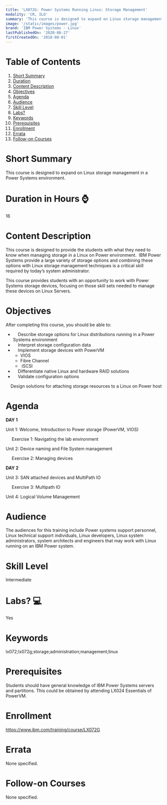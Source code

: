 ```yaml
---
title: 'LX072G: Power Systems Running Linux: Storage Management'
modality: 'CR, ILO'
summary: 'This course is designed to expand on Linux storage management in a Power Systems environment.'
image: '/static/images/power.jpg'
brand: 'IBM Power Systems - Linux'
lastPublishedOn: '2020-08-27'
firstCreatedOn: '2018-08-01'
---
```

# Table of Contents
1.  [Short Summary](#short-summary)
2.  [Duration](#duration-in-hours-)
3.  [Content Description](#content-description)
4.  [Objectives](#objectives)
5.  [Agenda](#agenda)
6.  [Audience](#audience)
7.  [Skill Level](#skill-level)
8.  [Labs?](#labs-)
9.  [Keywords](#keywords)
10. [Prerequisites](#prerequisites)
11. [Enrollment](#enrollment)
12. [Errata](#errata)
13. [Follow-on Courses](#follow-on-courses)

# Short Summary
This course is designed to expand on Linux storage management in a Power Systems environment.

# Duration in Hours ⌚
16

# Content Description
<p>This course is designed to provide the students with what they need to know when managing storage in a Linux on Power environment. &nbsp;IBM Power Systems provide a large variety of storage options and combining these options with Linux storage management techniques is a critical skill required by today&rsquo;s system administrator.</p>

<p>This course provides students with an opportunity to work with Power Systems storage devices, focusing on those skill sets needed to manage these devices on Linux Servers.</p>

# Objectives
<p>After completing this course, you should be able to:</p>

<ul>
	<li>&nbsp;&nbsp;&nbsp; Describe storage options for Linux distributions running in a Power Systems environment</li>
	<li>&nbsp;&nbsp;&nbsp; Interpret storage configuration data</li>
	<li>&nbsp;&nbsp;&nbsp; Implement storage devices with PowerVM
	<ul>
		<li>VIOS</li>
		<li>Fibre Channel</li>
		<li>&nbsp;iSCSI</li>
	</ul>
	</li>
	<li>&nbsp;&nbsp;&nbsp; Differentiate native Linux and hardware RAID solutions</li>
	<li>&nbsp;&nbsp;&nbsp; Validate configuration options</li>
</ul>

<p>&nbsp;&nbsp;&nbsp; Design solutions for attaching storage resources to a Linux on Power host</p>

# Agenda
<p><strong>DAY 1</strong></p><p>Unit 1: Welcome, Introduction to Power storage (PowerVM, VIOS)</p><p>&nbsp;&nbsp;&nbsp;&nbsp; Exercise 1: Navigating the lab environment</p><p>Unit 2: Device naming and File System management</p><p>&nbsp;&nbsp;&nbsp;&nbsp; Exercise 2: Managing devices</p><p><strong>DAY 2</strong></p><p>Unit 3: SAN attached devices and MultiPath IO</p><p>&nbsp;&nbsp;&nbsp;&nbsp; Exercise 3: Multipath IO</p><p>Unit 4: Logical Volume Management</p>

# Audience
<p>The audiences for this training include Power systems support personnel, Linux technical support individuals, Linux developers, Linux system administrators, system architects and engineers that may work with Linux running on an IBM Power system.</p>

# Skill Level
Intermediate

# Labs? 💻
Yes

# Keywords
lx072;lx072g;storage;administration;management;linux

# Prerequisites
<p>Students should have general knowledge of IBM Power Systems servers and partitions. This could be obtained by attending LX024 Essentials of PowerVM.</p>

# Enrollment
https://www.ibm.com/training/course/LX072G

# Errata
None specified.

# Follow-on Courses
None specified.


